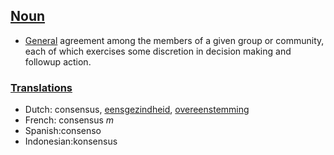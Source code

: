 ==[[Noun]]==

*[[General]] agreement among the members of a given group or community, each of which exercises some discretion in decision making and followup action.

===[[Translation]]s===
*Dutch: consensus, [[eensgezindheid]], [[overeenstemming]]
*French: consensus ''m''
*Spanish:consenso
*Indonesian:konsensus